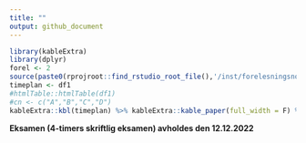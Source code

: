 ```yaml
---
title: ""
output: github_document
---
```



```r
library(kableExtra)
library(dplyr)
forel <- 2
source(paste0(rprojroot::find_rstudio_root_file(),'/inst/forelesningsnotater/timeplan.R'))
timeplan <- df1
#htmlTable::htmlTable(df1)
#cn <- c("A","B","C","D")
kableExtra::kbl(timeplan) %>% kableExtra::kable_paper(full_width = F) %>% kableExtra::row_spec(forel, bold = T)
```

**Eksamen (4-timers skriftlig eksamen) avholdes den 12.12.2022**
